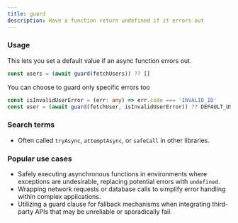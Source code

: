 ```yaml
---
title: guard
description: Have a function return undefined if it errors out
---
```


### Usage

This lets you set a default value if an async function errors out.

```ts
const users = (await guard(fetchUsers)) ?? []
```

You can choose to guard only specific errors too

```ts
const isInvalidUserError = (err: any) => err.code === 'INVALID_ID'
const user = (await guard(fetchUser, isInvalidUserError)) ?? DEFAULT_USER
```

### Search terms

- Often called `tryAsync`, `attemptAsync`, or `safeCall` in other libraries.

### Popular use cases

- Safely executing asynchronous functions in environments where exceptions are undesirable, replacing potential errors with `undefined`.
- Wrapping network requests or database calls to simplify error handling within complex applications.
- Utilizing a guard clause for fallback mechanisms when integrating third-party APIs that may be unreliable or sporadically fail.
